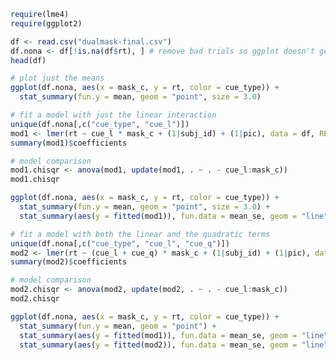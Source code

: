 ```r
require(lme4)
require(ggplot2)

df <- read.csv("dualmask-final.csv")
df.nona <- df[!is.na(df$rt), ] # remove bad trials so ggplot doesn't get mad
head(df)

# plot just the means
ggplot(df.nona, aes(x = mask_c, y = rt, color = cue_type)) +
  stat_summary(fun.y = mean, geom = "point", size = 3.0)

# fit a model with just the linear interaction
unique(df.nona[,c("cue_type", "cue_l")])
mod1 <- lmer(rt ~ cue_l * mask_c + (1|subj_id) + (1|pic), data = df, REML = FALSE)
summary(mod1)$coefficients

# model comparison
mod1.chisqr <- anova(mod1, update(mod1, . ~ . - cue_l:mask_c))
mod1.chisqr

ggplot(df.nona, aes(x = mask_c, y = rt, color = cue_type)) +
  stat_summary(fun.y = mean, geom = "point", size = 3.0) +
  stat_summary(aes(y = fitted(mod1)), fun.data = mean_se, geom = "line")

# fit a model with both the linear and the quadratic terms
unique(df.nona[,c("cue_type", "cue_l", "cue_q")])
mod2 <- lmer(rt ~ (cue_l + cue_q) * mask_c + (1|subj_id) + (1|pic), data = df, REML = FALSE)
summary(mod2)$coefficients

# model comparison
mod2.chisqr <- anova(mod2, update(mod2, . ~ . - cue_l:mask_c))
mod2.chisqr

ggplot(df.nona, aes(x = mask_c, y = rt, color = cue_type)) +
  stat_summary(fun.y = mean, geom = "point") +
  stat_summary(aes(y = fitted(mod1)), fun.data = mean_se, geom = "line") +
  stat_summary(aes(y = fitted(mod2)), fun.data = mean_se, geom = "line", linetype = 2)
```